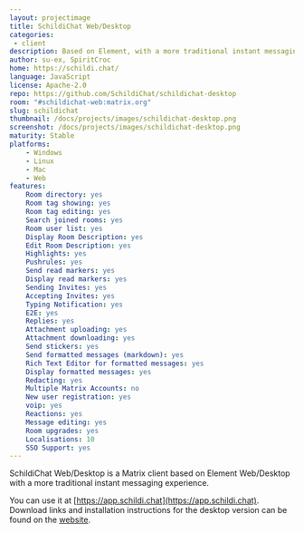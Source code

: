```yaml
---
layout: projectimage
title: SchildiChat Web/Desktop
categories:
 - client
description: Based on Element, with a more traditional instant messaging experience.
author: su-ex, SpiritCroc
home: https://schildi.chat/
language: JavaScript
license: Apache-2.0
repo: https://github.com/SchildiChat/schildichat-desktop
room: "#schildichat-web:matrix.org"
slug: schildichat
thumbnail: /docs/projects/images/schildichat-desktop.png
screenshot: /docs/projects/images/schildichat-desktop.png
maturity: Stable
platforms:
    - Windows
    - Linux
    - Mac
    - Web
features:
    Room directory: yes
    Room tag showing: yes
    Room tag editing: yes
    Search joined rooms: yes
    Room user list: yes
    Display Room Description: yes
    Edit Room Description: yes
    Highlights: yes
    Pushrules: yes
    Send read markers: yes
    Display read markers: yes
    Sending Invites: yes
    Accepting Invites: yes
    Typing Notification: yes
    E2E: yes
    Replies: yes
    Attachment uploading: yes
    Attachment downloading: yes
    Send stickers: yes
    Send formatted messages (markdown): yes
    Rich Text Editor for formatted messages: yes
    Display formatted messages: yes
    Redacting: yes
    Multiple Matrix Accounts: no
    New user registration: yes
    voip: yes
    Reactions: yes
    Message editing: yes
    Room upgrades: yes
    Localisations: 10
    SSO Support: yes
---
```


SchildiChat Web/Desktop is a Matrix client based on Element Web/Desktop with a more traditional instant messaging experience.

You can use it at [https://app.schildi.chat](https://app.schildi.chat).
Download links and installation instructions for the desktop version can be found on the [website](https://schildi.chat/desktop).
